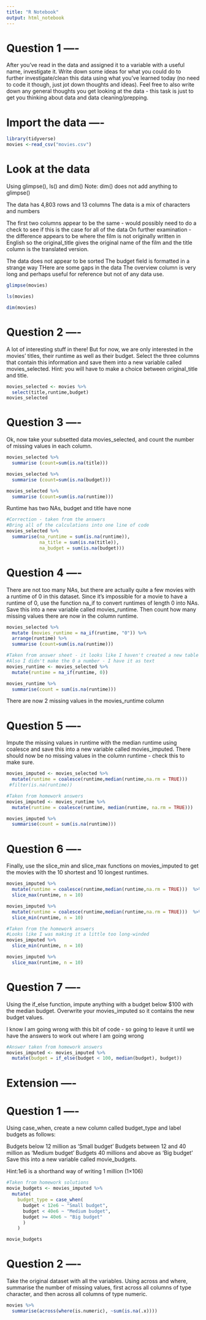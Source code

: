 ```yaml
---
title: "R Notebook"
output: html_notebook
---
```


# Question 1 ----

After you’ve read in the data and assigned it to a variable with a useful name, investigate it. Write down some ideas for what you could do to further investigate/clean this data using what you’ve learned today (no need to code it though, just jot down thoughts and ideas). Feel free to also write down any general thoughts you get looking at the data - this task is just to get you thinking about data and data cleaning/prepping.

# Import the data ----
```r
library(tidyverse)
movies <-read_csv("movies.csv")
```

# Look at the data

Using glimpse(), ls() and dim()
Note: dim() does not add anything to glimpse()

The data has 4,803 rows and 13 columns
The data is a mix of characters and numbers

The first two columns appear to be the same - would possibly need to do a 
check to see if this is the case for all of the data
    On further examination - the difference appears to be where the film
    is not originally written in English so the original_title gives
    the original name of the film and the title column is the translated
    version.
    
The data does not appear to be sorted
The budget field is formatted in a strange way
THere are some gaps in the data
The overview column is very long and perhaps useful for reference but not 
of any data use.


```r
glimpse(movies)
```

```r
ls(movies)
```

```r
dim(movies)
```

# Question 2 ----

A lot of interesting stuff in there! But for now, we are only interested in the movies’ titles, their runtime as well as their budget. Select the three columns that contain this information and save them into a new variable called movies_selected. Hint: you will have to make a choice between original_title and title.

```r
movies_selected <- movies %>% 
  select(title,runtime,budget)
movies_selected
```



# Question 3 ----

Ok, now take your subsetted data movies_selected, and count the number of missing values in each column.

```r
movies_selected %>%
  summarise (count=sum(is.na(title)))
```

```r
movies_selected %>%
  summarise (count=sum(is.na(budget)))
```

```r
movies_selected %>%
  summarise (count=sum(is.na(runtime)))
```

Runtime has two NAs, budget and title have none

```r
#Correction - taken from the answers
#Bring all of the calculations into one line of code
movies_selected %>% 
  summarise(na_runtime = sum(is.na(runtime)),
            na_title = sum(is.na(title)),
            na_budget = sum(is.na(budget)))
```




# Question 4 ----

There are not too many NAs, but there are actually quite a few movies with a runtime of 0 in this dataset. Since it’s impossible for a movie to have a runtime of 0, use the function na_if to convert runtimes of length 0 into NAs. Save this into a new variable called movies_runtime. Then count how many missing values there are now in the column runtime.

```r
movies_selected %>%
  mutate (movies_runtime = na_if(runtime, "0")) %>% 
  arrange(runtime) %>% 
  summarise (count=sum(is.na(runtime)))
```

```r
#Taken from answer sheet - it looks like I haven't created a new table
#Also I didn't make the 0 a number - I have it as text
movies_runtime <- movies_selected %>%
  mutate(runtime = na_if(runtime, 0))

movies_runtime %>% 
  summarise(count = sum(is.na(runtime)))
```


There are now 2 missing values in the movies_runtime column

# Question 5 ----

Impute the missing values in runtime with the median runtime using coalesce and save this into a new variable called movies_imputed. There should now be no missing values in the column runtime - check this to make sure.

```r
movies_imputed <- movies_selected %>%
  mutate(runtime = coalesce(runtime,median(runtime,na.rm = TRUE)))  
 #filter(is.na(runtime))
```

```r
#Taken from homework answers
movies_imputed <- movies_runtime %>%  
  mutate(runtime = coalesce(runtime, median(runtime, na.rm = TRUE)))

movies_imputed %>% 
  summarise(count = sum(is.na(runtime)))
```


# Question 6 ----

Finally, use the slice_min and slice_max functions on movies_imputed to get the movies with the 10 shortest and 10 longest runtimes.

```r

movies_imputed %>% 
  mutate(runtime = coalesce(runtime,median(runtime,na.rm = TRUE)))  %>% 
  slice_max(runtime, n = 10)
```

```r
movies_imputed %>% 
  mutate(runtime = coalesce(runtime,median(runtime,na.rm = TRUE)))  %>% 
  slice_min(runtime, n = 10)
```

```r
#Taken from the homework answers
#Looks like I was making it a little too long-winded
movies_imputed %>% 
  slice_min(runtime, n = 10)
```

```r
movies_imputed %>% 
  slice_max(runtime, n = 10)
```



# Question 7 ----


Using the if_else function, impute anything with a budget below $100 with the median budget. 
Overwrite your movies_imputed so it contains the new budget values.

I know I am going wrong with this bit of code - so going to leave it until we have the 
answers to work out where I am going wrong

```r
#Answer taken from homework answers
movies_imputed <- movies_imputed %>% 
  mutate(budget = if_else(budget < 100, median(budget), budget))
```


# Extension ----


# Question 1 ----

Using case_when, create a new column called budget_type and label budgets as follows:

Budgets below 12 million as ‘Small budget’
Budgets between 12 and 40 million as ‘Medium budget’
Budgets 40 millions and above as ‘Big budget’
Save this into a new variable called movie_budgets.

Hint:1e6 is a shorthand way of writing 1 million (1×106)


```r
#Taken from homework solutions
movie_budgets <- movies_imputed %>%
  mutate(
    budget_type = case_when(
      budget < 12e6 ~ "Small budget",
      budget < 40e6 ~ "Medium budget",
      budget >= 40e6 ~ "Big budget"
      )
    )

movie_budgets
```


# Question 2 ----

Take the original dataset with all the variables. Using across and where, summarise the number of missing values, first across all columns of type character, and then across all columns of type numeric.

```r
movies %>%
  summarise(across(where(is.numeric), ~sum(is.na(.x))))
```


